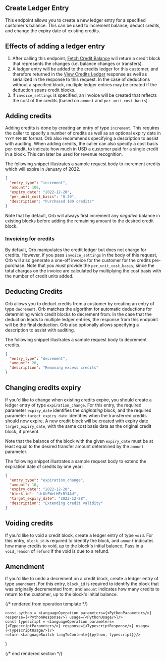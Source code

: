 ## Create Ledger Entry

This endpoint allows you to create a new ledger entry for a specified customer's balance. This can be used to
increment balance, deduct credits, and change the expiry date of existing credits.

## Effects of adding a ledger entry
1. After calling this endpoint, [Fetch Credit Balance](fetch-customer-credits) will return a credit block that
  represents the changes (i.e. balance changes or transfers).
2. A ledger entry will be added to the credits ledger for this customer, and therefore returned in the
  [View Credits Ledger](fetch-customer-credits) response as well as serialized in the response to this request. In
  the case of deductions without a specified block, multiple ledger entries may be created if the deduction spans
  credit blocks.
3. If `invoice_settings` is specified, an invoice will be created that reflects the cost of the credits (based on
  `amount` and `per_unit_cost_basis`).

## Adding credits
  Adding credits is done by creating an entry of type `increment`. This requires the caller to specify a number of
  credits as well as an optional expiry date in `YYYY-MM-DD` format. Orb also recommends specifying a description
  to assist with auditing. When adding credits, the caller can also specify a cost basis per-credit, to indicate
  how much in USD a customer paid for a single credit in a block. This can later be used for revenue recognition.

The following snippet illustrates a sample request body to increment credits which will expire in January of 2022.

```json
{
  "entry_type": "increment",
  "amount": 100,
  "expiry_date": "2022-12-28",
  "per_unit_cost_basis": "0.20",
  "description": "Purchased 100 credits"
}
```

Note that by default, Orb will always first increment any _negative_ balance in existing blocks before adding the
remaining amount to the desired credit block.

### Invoicing for credits
By default, Orb manipulates the credit ledger but does not charge for credits. However, if you pass
`invoice_settings` in the body of this request, Orb will also generate a one-off invoice for the customer for the
credits pre-purchase. Note that you _must_ provide the `per_unit_cost_basis`, since the total charges on the
invoice are calculated by multiplying the cost basis with the number of credit units added.

## Deducting Credits
Orb allows you to deduct credits from a customer by creating an entry of type `decrement`. Orb matches the
algorithm for automatic deductions for determining which credit blocks to decrement from. In the case that the
deduction leads to multiple ledger entries, the response from this endpoint will be the final deduction. Orb also
optionally allows specifying a description to assist with auditing.

The following snippet illustrates a sample request body to decrement credits.

```json
{
  "entry_type": "decrement",
  "amount": 20,
  "description": "Removing excess credits"
}
```

## Changing credits expiry
If you'd like to change when existing credits expire, you should create a ledger entry of type `expiration_change`.
For this entry, the required parameter `expiry_date` identifies the _originating_ block, and the required parameter
`target_expiry_date` identifies when the transferred credits should now expire. A new credit block will be created
with expiry date `target_expiry_date`, with the same cost basis data as the original credit block, if present.

Note that the balance of the block with the given `expiry_date` must be at least equal to the desired transfer
amount determined by the `amount` parameter.

The following snippet illustrates a sample request body to extend the expiration date of credits by one year:

```json
{
  "entry_type": "expiration_change",
  "amount": 10,
  "expiry_date": "2022-12-28",
  "block_id": "UiUhFWeLHPrBY4Ad",
  "target_expiry_date": "2023-12-28",
  "description": "Extending credit validity"
}
```

## Voiding credits

If you'd like to void a credit block, create a ledger entry of type `void`. For this entry, `block_id` is required
to identify the block, and `amount` indicates how many credits to void, up to the block's initial balance. Pass
in a `void_reason` of `refund` if the void is due to a refund.

## Amendment

If you'd like to undo a decrement on a credit block, create a ledger entry of type `amendment`. For this entry, `block_id`
is required to identify the block that was originally decremented from, and `amount` indicates how many credits to return
to the customer, up to the block's initial balance.

{/* rendered from operation template */}


    const python = <LanguageOperation parameters={<PythonParameters/>} response={<PythonResponse/>} usage={<PythonUsage/>}/>
    const typescript = <LanguageOperation parameters={<TypescriptParameters/>} response={<TypescriptResponse/>} usage={<TypescriptUsage/>}/>
    return <LanguageSwitch langToContent={{python, typescript}}/>
}

<Operation />

{/* end rendered section */}
